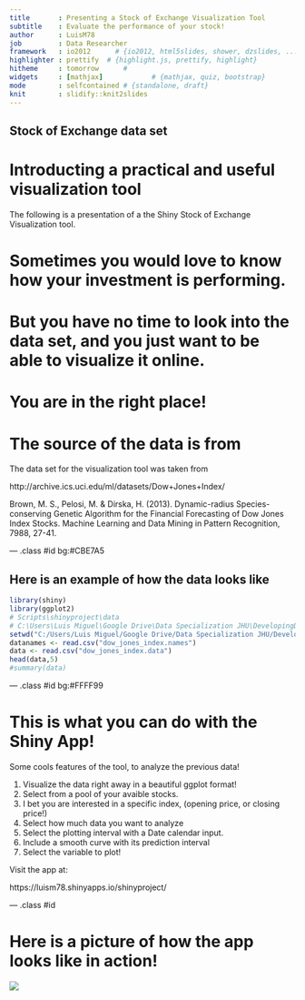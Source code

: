 ```yaml
---
title       : Presenting a Stock of Exchange Visualization Tool
subtitle    : Evaluate the performance of your stock!
author      : LuisM78
job         : Data Researcher
framework   : io2012      # {io2012, html5slides, shower, dzslides, ...}
highlighter : prettify  # {highlight.js, prettify, highlight}
hitheme     : tomorrow      # 
widgets     : [mathjax]            # {mathjax, quiz, bootstrap}
mode        : selfcontained # {standalone, draft}
knit        : slidify::knit2slides
---
```



## Stock of Exchange data set
# Introducting a practical and useful visualization tool

<p>The following is a presentation of a the Shiny Stock of Exchange Visualization tool.</p>
 
<h1> Sometimes you would love to know how your investment is performing.</h1>
<h1> <p> </p> </h1>
<h1> But you have no time to look into the data set, and you just want to be able to visualize it online. </h1>
<h1> <p> </p> </h1>
<h1> <p> </p> </h1>
<h1> <p> </p> </h1>
<h1> You are in the right place! </h1>
<h1> <p> </p> </h1>

<h1> The source of the data is from </h1>

<p> 
The data set for the visualization tool was taken from </p>

<p>http://archive.ics.uci.edu/ml/datasets/Dow+Jones+Index/</p>

<p>
Brown, M. S., Pelosi, M. & Dirska, H. (2013). Dynamic-radius Species-conserving Genetic Algorithm for
the Financial Forecasting of Dow Jones Index Stocks. Machine Learning and Data Mining in Pattern
Recognition, 7988, 27-41. </p>

--- .class #id bg:#CBE7A5

## Here is an example of how the data looks like ##



```r
library(shiny)
library(ggplot2)
# Scripts\shinyproject\data
# C:\Users\Luis Miguel\Google Drive\Data Specialization JHU\DevelopingDataProducts\Scripts\shinyproject\data
setwd("C:/Users/Luis Miguel/Google Drive/Data Specialization JHU/DevelopingDataProducts/Scripts/shinyproject/data")
datanames <- read.csv("dow_jones_index.names")
data <- read.csv("dow_jones_index.data")
head(data,5)
#summary(data)
```

--- .class #id bg:#FFFF99

# This is what you can do with the Shiny App!

Some cools features of the tool, to analyze the previous data!

1. Visualize the data right away in a beautiful ggplot format!
2. Select from a pool of your avaible stocks.
3. I bet you are interested in a specific index, (opening price, or closing price!)
4. Select how much data you want to analyze
5. Select the plotting interval with a Date calendar input.
6. Include a smooth curve with its prediction interval
7. Select the variable to plot!

Visit the app at:

https://luism78.shinyapps.io/shinyproject/

--- .class #id 

# Here is a picture of how the app looks like in action!

<img src="shinyapp_LUIS.png" />


